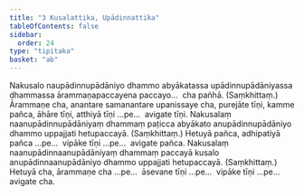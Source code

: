 ```yaml
---
title: "3 Kusalattika, Upādinnattika"
tableOfContents: false
sidebar:
  order: 24
type: "tipitaka"
basket: "ab"
---
```



<DynamicBreadcrumb />

<Division number="7">

<Paragraph number="30">
Nakusalo naupādinnupādāniyo dhammo abyākatassa upādinnupādāniyassa dhammassa ārammaṇapaccayena paccayo…  cha pañhā. (Saṃkhittaṃ.) Ārammaṇe cha, anantare samanantare upanissaye cha, purejāte tīṇi, kamme pañca, āhāre tīṇi, atthiyā tīṇi …pe…  avigate tīṇi.
</Paragraph>

<Paragraph number="31">
Nakusalaṃ naanupādinnupādāniyaṃ dhammaṃ paṭicca abyākato anupādinnupādāniyo dhammo uppajjati hetupaccayā. (Saṃkhittaṃ.) Hetuyā pañca, adhipatiyā pañca …pe…  vipāke tīṇi …pe…  avigate pañca.
</Paragraph>

<Paragraph number="32">
Nakusalaṃ naanupādinnaanupādāniyaṃ dhammaṃ paccayā kusalo anupādinnaanupādāniyo dhammo uppajjati hetupaccayā. (Saṃkhittaṃ.) Hetuyā cha, ārammaṇe cha …pe…  āsevane tīṇi …pe…  vipāke tīṇi …pe…  avigate cha.
</Paragraph>
</Division>